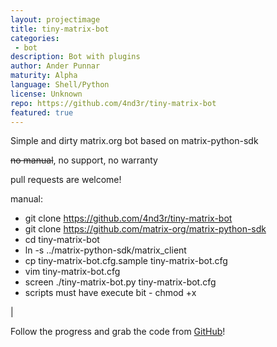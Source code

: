 ```yaml
---
layout: projectimage
title: tiny-matrix-bot
categories: 
 - bot
description: Bot with plugins
author: Ander Punnar
maturity: Alpha
language: Shell/Python
license: Unknown
repo: https://github.com/4nd3r/tiny-matrix-bot
featured: true
---
```


Simple and dirty matrix.org bot based on matrix-python-sdk

<del>no manual</del>, no support, no warranty

pull requests are welcome!

manual:

* git clone https://github.com/4nd3r/tiny-matrix-bot
* git clone https://github.com/matrix-org/matrix-python-sdk
* cd tiny-matrix-bot
* ln -s ../matrix-python-sdk/matrix_client
* cp tiny-matrix-bot.cfg.sample tiny-matrix-bot.cfg
* vim tiny-matrix-bot.cfg
* screen ./tiny-matrix-bot.py tiny-matrix-bot.cfg
* scripts must have execute bit - chmod +x

|

Follow the progress and grab the code from [GitHub](https://github.com/4nd3r/tiny-matrix-bot/)!
